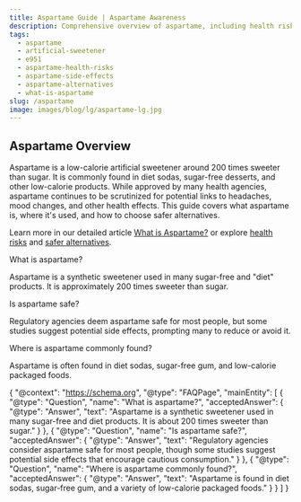```yaml
---
title: Aspartame Guide | Aspartame Awareness
description: Comprehensive overview of aspartame, including health risks, side effects, common uses, and safer alternatives.
tags:
  - aspartame
  - artificial-sweetener
  - e951
  - aspartame-health-risks
  - aspartame-side-effects
  - aspartame-alternatives
  - what-is-aspartame
slug: /aspartame
image: images/blog/lg/aspartame-lg.jpg
---
```


## Aspartame Overview

Aspartame is a low-calorie artificial sweetener around 200 times sweeter than sugar. It is commonly found in diet sodas, sugar-free desserts, and other low-calorie products. While approved by many health agencies, aspartame continues to be scrutinized for potential links to headaches, mood changes, and other health effects. This guide covers what aspartame is, where it's used, and how to choose safer alternatives.

Learn more in our detailed article [What is Aspartame?](/blog/aspartame) or explore [health risks](/list-risks) and [safer alternatives](/blog/alternatives).

What is aspartame?

Aspartame is a synthetic sweetener used in many sugar-free and "diet" products. It is approximately 200 times sweeter than sugar.

Is aspartame safe?

Regulatory agencies deem aspartame safe for most people, but some studies suggest potential side effects, prompting many to reduce or avoid it.

Where is aspartame commonly found?

Aspartame is often found in diet sodas, sugar-free gum, and low-calorie packaged foods.

{ "@context": "https://schema.org", "@type": "FAQPage", "mainEntity": \[ { "@type": "Question", "name": "What is aspartame?", "acceptedAnswer": { "@type": "Answer", "text": "Aspartame is a synthetic sweetener used in many sugar-free and diet products. It is about 200 times sweeter than sugar." } }, { "@type": "Question", "name": "Is aspartame safe?", "acceptedAnswer": { "@type": "Answer", "text": "Regulatory agencies consider aspartame safe for most people, though some studies suggest potential side effects that encourage cautious consumption." } }, { "@type": "Question", "name": "Where is aspartame commonly found?", "acceptedAnswer": { "@type": "Answer", "text": "Aspartame is found in diet sodas, sugar-free gum, and a variety of low-calorie packaged foods." } } \] }
